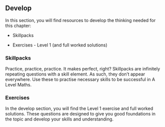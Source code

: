 ## Develop

In this section, you will find resources to develop the thinking needed for this chapter:

-   Skillpacks

-   Exercises - Level 1 (and full worked solutions)

### Skillpacks

Practice, practice, practice. It makes perfect, right? Skillpacks are infinitely repeating questions with a skill element. As such, they don't appear everywhere. Use these to practise necessary skills to be successful in A Level Maths.

### Exercises

In the develop section, you will find the Level 1 exercise and full worked solutions. These questions are designed to give you good foundations in the topic and develop your skills and understanding.
